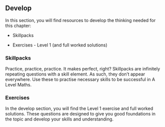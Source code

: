 ## Develop

In this section, you will find resources to develop the thinking needed for this chapter:

-   Skillpacks

-   Exercises - Level 1 (and full worked solutions)

### Skillpacks

Practice, practice, practice. It makes perfect, right? Skillpacks are infinitely repeating questions with a skill element. As such, they don't appear everywhere. Use these to practise necessary skills to be successful in A Level Maths.

### Exercises

In the develop section, you will find the Level 1 exercise and full worked solutions. These questions are designed to give you good foundations in the topic and develop your skills and understanding.
